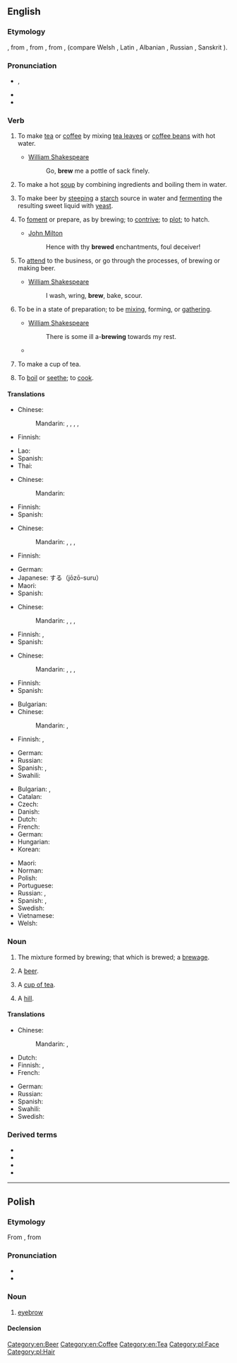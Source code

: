 {{also|Brew}}
==English==

===Etymology===
{{PIE root|en|bʰrewh₁}}
{{etyl|enm|en}} {{m|enm|brewen}}, from {{etyl|ang|en}} {{m|ang|brēowan}}, from {{etyl|gem-pro|en}} {{m|gem-pro|*brewwaną}}, from {{etyl|ine-pro|en}} {{m|ine-pro|*bʰrewh₁-}}, {{m|ine-pro|*bʰreh₁w-}} (compare Welsh {{m|cy|berw||boiling}}, Latin {{m|la|fervēre}}, Albanian {{m|sq|mbruaj||to knead}}, Russian {{m|ru|бруя́||current}}, Sanskrit {{m|sa|भुर्वन्||motion of water|tr=bhurván}}).

===Pronunciation===
* {{enPR|bro͞o}}, {{IPA|/bɹuː/|lang=en}}
* {{audio|en-us-brew.ogg|Audio (US)|lang=en}}
* {{rhymes|uː|lang=en}}

===Verb===
{{en-verb}}

# {{lb|en|transitive|intransitive}} To make [[tea]] or [[coffee]] by mixing [[tea leaf|tea leaves]] or [[coffee bean|coffee beans]] with hot water.
#* [[w:William Shakespeare|William Shakespeare]]
#*: Go, '''brew''' me a pottle of sack finely.
# {{lb|en|transitive|intransitive}} To make a hot [[soup]] by combining ingredients and boiling them in water.
# {{lb|en|transitive|intransitive}} To make beer by [[steeping]] a [[starch]] source in water and [[ferment]]ing the resulting sweet liquid with [[yeast]].
# {{lb|en|transitive}} To [[foment]] or prepare, as by brewing; to [[contrive]]; to [[plot]]; to hatch.
#* [[w:John Milton|John Milton]]
#*: Hence with thy '''brewed''' enchantments, foul deceiver!
# {{lb|en|intransitive}} To [[attend]] to the business, or go through the processes, of brewing or making beer.
#* [[w:William Shakespeare|William Shakespeare]]
#*: I wash, wring, '''brew''', bake, scour.
# {{lb|en|intransitive|of an unwelcome event}} To be in a state of preparation; to be [[mix]]ing, forming, or [[gather]]ing.
#* [[w:William Shakespeare|William Shakespeare]]
#*: There is some ill a-'''brewing''' towards my rest.
#* {{quote-journal|date=January 11, 2011
|author=Jonathan Stevenson
|title=West Ham 2 - 1 Birmingham
|work=BBC
|url=http://news.bbc.co.uk/sport2/hi/football/league_cup/9354485.stm
|page=
|passage=Grant may have considered that only a performance of the very highest quality could keep him in a job - and the way his players started the game gave the 55-year-old shelter from the storm that was '''brewing'''.}}
# {{rfv-sense|should be "brew up", "brew" as "make a cup of tea" is not just used in British English|lang=en}} {{lb|en|transitive|British|NZ}} To make a cup of tea.
# {{lb|en|transitive|obsolete}} To [[boil]] or [[seethe]]; to [[cook]].

====Translations====
{{trans-top|make tea or coffee}}
* Chinese:
*: Mandarin: {{t+|cmn|沏|tr=qī}}, {{t+|cmn|泡|tr=pào}}, {{t+|cmn|煮|tr=zhǔ}}, {{t+|cmn|沖}}, {{t+|cmn|冲|tr=chōng}}
* Finnish: {{t+|fi|keittää}}
{{trans-mid}}
* Lao: {{t-needed|lo}}
* Spanish: {{t-needed|es}}
* Thai: {{t-needed|th}}
{{trans-bottom}}

{{trans-top|make a hot soup}}
* Chinese:
*: Mandarin: {{t+|cmn|煮|tr=zhǔ}}
{{trans-mid}}
* Finnish: {{t|fi|[[tehdä]] [[keittoa]]}}
* Spanish: {{t-needed|es}}
{{trans-bottom}}

{{trans-top|to make beer}}
* Chinese:
*: Mandarin: {{t+|cmn|釀造}}, {{t+|cmn|酿造|tr=niàngzào}}, {{t|cmn|釀製}}, {{t|cmn|酿制|tr=niàngzhì}}
* Finnish: {{t|fi|[[panna]] [[olutta]]}}
{{trans-mid}}
* German: {{t+|de|brauen}}
* Japanese: {{t|ja|醸造}}する（jōzō-suru）
* Maori: {{t|mi|toroī }}
* Spanish: {{t-needed|es}}
{{trans-bottom}}

{{trans-top|to contrive; plot}}
* Chinese:
*: Mandarin: {{t+|cmn|圖謀}}, {{t+|cmn|图谋|tr=túmóu}}, {{t+|cmn|密謀}}, {{t+|cmn|密谋|tr=mìmóu}}
{{trans-mid}}
* Finnish: {{t|fi|juonitella}}, {{t|fi|[[hautoa]] [[juonia]]}}
* Spanish: {{t-needed|es}}
{{trans-bottom}}

{{trans-top|to go through the process of brewing beer}}
* Chinese:
*: Mandarin: {{t+|cmn|釀造}}, {{t+|cmn|酿造|tr=niàngzào}}, {{t|cmn|釀製}}, {{t|cmn|酿制|tr=niàngzhì}}
{{trans-mid}}
* Finnish: {{t|fi|[[panna]] [[olutta]]}}
* Spanish: {{t-needed|es}}
{{trans-bottom}}

{{trans-top|to be in a state of preparation}}
* Bulgarian: {{t+|bg|приготвям}}
* Chinese:
*: Mandarin: {{t+|cmn|[[在]][[醞釀]][[之]][[中]]}}, {{t+|cmn|[[在]][[酝酿]][[之]][[中]]|tr=zài yùnniàng zhī zhōng}}
* Finnish: {{t+|fi|valmistautua}}, {{t|fi|olla tekeillä}}
{{trans-mid}}
* German: {{t-check|de|zusammenbrauen|alt=sich zusammenbrauen}}
* Russian: {{t+|ru|назрева́ть|impf}} {{qualifier|figurative}}
* Spanish: {{t+|es|hirviendo}}, {{t+|es|fermentando}}
* Swahili: {{t+|sw|chebuka}}
{{trans-bottom}}

{{checktrans-top}}
* Bulgarian: {{t+|bg|смесвам}}, {{t+|bg|забърквам}}
* Catalan: {{t|ca|destilar}}
* Czech: {{t+|cs|vařit}}
* Danish: {{t|da|brygge}}
* Dutch: {{t+|nl|brouwen}}
* French: {{t+|fr|brasser}}
* German: {{t+|de|brauen}}
* Hungarian: {{t+|hu|főz}}
* Korean: {{t|ko|양조하다|sc=Kore}}
{{trans-mid}}
* Maori: {{t|mi|kōpiro}}
* Norman: {{t|nrf|brachi}}
* Polish: {{t+|pl|warzyć|impf}}
* Portuguese: {{t+|pt|fermentar}}
* Russian: {{t+|ru|вари́ть|impf}} {{qualifier|beer}}, {{t+|ru|зава́ривать|impf}} {{qualifier|tea}}
* Spanish: {{t+|es|fermentar}}, {{t+|es|destilar}}
* Swedish: {{t+|sv|brygga}}
* Vietnamese: {{t-needed|vi}}
* Welsh: {{t+|cy|bragu}}
{{trans-bottom}}

===Noun===
{{en-noun}}

# The mixture formed by brewing; that which is brewed; a [[brewage]].
# {{lb|en|slang}} A [[beer]].
# {{lb|en|British|NZ}} A [[cup of tea]].
# {{lb|en|British|informal}} A [[hill]].

====Translations====
{{trans-top|something brewed}}
* Chinese:
*: Mandarin: {{t+|cmn|[[釀製]][[飲料]]}}, {{t+|cmn|[[酿制]][[饮料]]|tr=niàngzhì yǐnliào}}
* Dutch: {{t+|nl|brouwsel|n}}
* Finnish: {{t|fi|mallasjuoma}}, {{t|fi|keitos}}
* French: {{t+|fr|breuvage|m}}
{{trans-mid}}
* German: {{t+|de|Bräu|m}}
* Russian: {{t+|ru|ва́рево|n}}
* Spanish: {{t+|es|destilado|m}}
* Swahili: {{t+|sw|chebuka}}
* Swedish: {{t+|sv|brygd|c}}
{{trans-bottom}}

{{trans-see|beer}}

{{trans-see|cup of tea}}

{{trans-see|hill}}

===Derived terms===
* {{l|en|brewage}}
* {{l|en|brewer}}
* {{l|en|brewery}}
* {{l|en|brewhouse}}

[[Category:en:Beer]]
[[Category:en:Coffee]]
[[Category:en:Tea]]

----

==Polish==

===Etymology===
From {{inh|pl|sla-pro|*bry}}, from {{etyl|ine-pro|pl}} {{m|ine-pro|*h₃bʰruHs}}

===Pronunciation===
* {{IPA|[brɛf]|lang=pl}}
* {{audio|Pl-brew.ogg|audio|lang=pl}}

===Noun===
{{pl-noun|f}}

# [[eyebrow]]

====Declension====
{{pl-decl-noun-f|nomp=brwi}}

[[Category:pl:Face]]
[[Category:pl:Hair]]